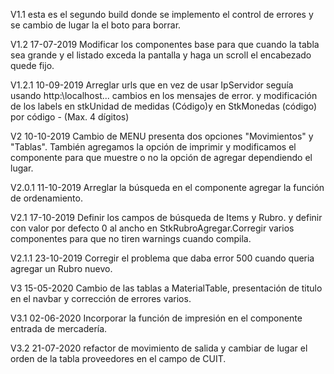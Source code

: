V1.1
esta es el segundo build donde se implemento el control de errores y se cambio de lugar la el boto para borrar.

V1.2 17-07-2019
Modificar los componentes base para que cuando la tabla sea grande y el listado exceda la pantalla y haga un scroll el encabezado quede fijo.

V1.2.1 10-09-2019
Arreglar urls que en vez de usar IpServidor seguía usando http:\\localhost...
cambios en los mensajes de error. y modificación de los labels en stkUnidad de medidas (Código)y en StkMonedas (código) por código - (Max. 4 dígitos)

V2 10-10-2019
Cambio de MENU presenta dos opciones "Movimientos" y "Tablas". También agregamos la opción de imprimir y modificamos el componente <StkFab> para que muestre o no la opción de agregar dependiendo el lugar.

V2.0.1 11-10-2019
Arreglar la búsqueda en el componente <ListaPrecios> agregar la función de ordenamiento.

V2.1 17-10-2019
Definir los campos de búsqueda de Items y Rubro. y definir con valor por defecto 0 al ancho en StkRubroAgregar.Corregir varios componentes para que no tiren warnings cuando compila.

V2.1.1 23-10-2019
Corregir el problema que daba error 500 cuando queria agregar un Rubro nuevo.

V3 15-05-2020
Cambio de las tablas a MaterialTable, presentación de titulo en el navbar y corrección de errores varios.

V3.1 02-06-2020
Incorporar la función de impresión en el componente entrada de mercadería.

V3.2 21-07-2020
refactor de movimiento de salida y cambiar de lugar el orden de la tabla proveedores en el campo de CUIT.
